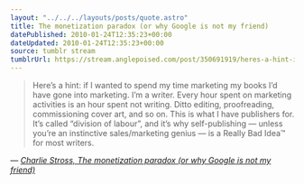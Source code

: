 ```yaml
---
layout: "../../../layouts/posts/quote.astro"
title: The monetization paradox (or why Google is not my friend)
datePublished: 2010-01-24T12:35:23+00:00
dateUpdated: 2010-01-24T12:35:23+00:00
source: tumblr stream
tumblrUrl: https://stream.anglepoised.com/post/350691919/heres-a-hint-if-i-wanted-to-spend-my-time
---
```


> Here&rsquo;s a hint: if I wanted to spend my time marketing my books I&rsquo;d have gone into marketing. I&rsquo;m a writer. Every hour spent on marketing activities is an hour spent not writing. Ditto editing, proofreading, commissioning cover art, and so on. This is what I have publishers for. It&rsquo;s called &ldquo;division of labour&rdquo;, and it&rsquo;s why self-publishing — unless you&rsquo;re an instinctive sales/marketing genius — is a Really Bad Idea™ for most writers.

— <cite>[Charlie Stross, _The monetization paradox (or why Google is not my friend)_](http://www.antipope.org/charlie/blog-static/2010/01/the-monetization-paradox-or-wh.html)</cite>
